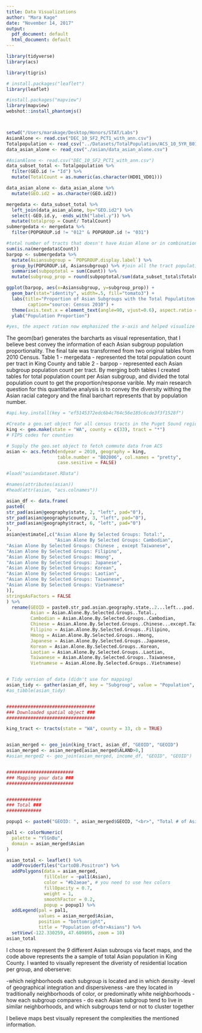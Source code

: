 ```yaml
---
title: Data Visualizations
author: "Mara Kage"
date: "November 14, 2017"
output:
  pdf_document: default
  html_document: default
---
```



```r
library(tidyverse)
library(acs)

library(tigris)

# install.packages("leaflet")
library(leaflet)

#install.packages("mapview")
library(mapview)
webshot::install_phantomjs()



setwd("/Users/marakage/Desktop/Honors/STAT/Labs")
AsianAlone <- read.csv("DEC_10_SF2_PCT1_with_ann.csv")
Totalpopulation <- read_csv("../Datasets/TotalPopulation/ACS_10_5YR_B01003_with_ann.csv",skip=0)
data_asian_alone <- read_csv("./asian/data_asian_alone.csv")

#AsianAlone <- read.csv("DEC_10_SF2_PCT1_with_ann.csv")
data_subset_total <- Totalpopulation %>% 
  filter(GEO.id != "Id") %>%
  mutate(TotalCount = as.numeric(as.character(HD01_VD01))) 

data_asian_alone <- data_asian_alone %>%
  mutate(GEO.id2 = as.character(GEO.id2))

mergedata <- data_subset_total %>% 
  left_join(data_asian_alone, by="GEO.id2") %>%
  select(-GEO.id.y, -ends_with("label.y")) %>%
  mutate(totalprop = Count/ TotalCount)
submergedata <- mergedata %>%
  filter(POPGROUP.id != "012" & POPGROUP.id != "031") 

#total number of tracts that doesn't have Asian Alone or in combination   
sum(is.na(mergedata$Count))
barpop <- submergedata %>%
  mutate(Asiansubgroup = `POPGROUP.display.label`) %>%
  group_by(POPGROUP.id, Asiansubgroup) %>% #join all the tract population by same subgroup
  summarise(subpoptotal = sum(Count)) %>% 
  mutate(subgroup_prop = round(subpoptotal/sum(data_subset_total$TotalCount), 5))#new column with the proportion of each subgroup population with total population in King County  

```


```r
ggplot(barpop, aes(x=Asiansubgroup, y=subgroup_prop)) +
  geom_bar(stat="identity", width=.5, fill="tomato3") + 
  labs(title="Proportion of Asian Subgroups with the Total Populatiton in King County", 
        caption="source: Census 2010") + 
  theme(axis.text.x = element_text(angle=90, vjust=0.6), aspect.ratio = 0.5) +
  ylab("Population Proportion")

#yes, the aspect ration now emphasized the x-axis and helped visualize the subgroups bettter.

```

The geom(bar) generates the barcharts as visual representation, that I believe best convey the information of each Asian subgroup population proportionality. The final tale was transformed from two original tables from 2010 Census. Table 1 - mergedata - represented the total population count per tract in King County and table 2 - barpop -  represented each Asian subgroup population count per tract. By merging both tables I created tables for total population count per Asian subgroup, and divided the total population count to get the proportion/response varible.
My main research question for this quantitative analysis is to convey the diversity withing the Asian racial category and the final barchart represents that by population number. 


```r

#api.key.install(key = "ef5145372edc6b4c764c56e185c6cde3f3f1528f")

#Create a geo.set object for all census tracts in the Puget Sound region
king <- geo.make(state = "WA", county = c(33), tract = "*")
# FIPS codes for counties

# Supply the geo.set object to fetch commute data from ACS
asian <- acs.fetch(endyear = 2010, geography = king,
                   table.number = "B02006", col.names = "pretty",
                   case.sesitive = FALSE)

#load("asiandataset.RData")

#names(attributes(asian))
#head(attr(asian, "acs.colnames"))

asian_df <- data.frame(
paste0(
str_pad(asian@geography$state, 2, "left", pad="0"),
str_pad(asian@geography$county, 3, "left", pad="0"),
str_pad(asian@geography$tract, 6, "left", pad="0")
),
asian@estimate[,c("Asian Alone By Selected Groups: Total:", 
                  "Asian Alone By Selected Groups: Cambodian",
"Asian Alone By Selected Groups: Chinese , except Taiwanese",
"Asian Alone By Selected Groups: Filipino",
"Asian Alone By Selected Groups: Hmong",
"Asian Alone By Selected Groups: Japanese",
"Asian Alone By Selected Groups: Korean",
"Asian Alone By Selected Groups: Laotian",
"Asian Alone By Selected Groups: Taiwanese",
"Asian Alone By Selected Groups: Vietnamese"
)],
stringsAsFactors = FALSE
) %>%
  rename(GEOID = paste0.str_pad.asian.geography.state..2...left...pad....0....,
         Asian = Asian.Alone.By.Selected.Groups..Total.,
         Cambodian = Asian.Alone.By.Selected.Groups..Cambodian, 
         Chinese = Asian.Alone.By.Selected.Groups..Chinese...except.Taiwanese, 
         Filipino = Asian.Alone.By.Selected.Groups..Filipino, 
         Hmong = Asian.Alone.By.Selected.Groups..Hmong, 
         Japanese = Asian.Alone.By.Selected.Groups..Japanese, 
         Korean = Asian.Alone.By.Selected.Groups..Korean,
         Laotian = Asian.Alone.By.Selected.Groups..Laotian, 
         Taiwanese = Asian.Alone.By.Selected.Groups..Taiwanese, 
         Vietnamese = Asian.Alone.By.Selected.Groups..Vietnamese)


# Tidy version of data (didn't use for mapping)
asian_tidy <- gather(asian_df, key = "Subgroup", value = "Population", ...= -GEOID)
#as_tibble(asian_tidy)


#################################
### Downloaded spatial object ###
#################################

king_tract <- tracts(state = "WA", county = 33, cb = TRUE)


asian_merged <- geo_join(king_tract, asian_df, "GEOID", "GEOID")
asian_merged <- asian_merged[asian_merged$ALAND>0,]
#asian_merged2 <- geo_join(asian_merged, income_df, "GEOID", "GEOID")


#########################
### Mapping your data ###
#########################


#############
### Total ###
#############

popup1 <- paste0("GEOID: ", asian_merged$GEOID, "<br>", "Total # of Asians: ", asian_merged$Asian)

pal1 <- colorNumeric(
  palette = "YlGnBu",
  domain = asian_merged$Asian
)

asian_total <- leaflet() %>%
  addProviderTiles("CartoDB.Positron") %>%
  addPolygons(data = asian_merged,
              fillColor = ~pal1(Asian),
              color = "#b2aeae", # you need to use hex colors
              fillOpacity = 0.7,
              weight = 1,
              smoothFactor = 0.2, 
              popup = popup1) %>%
  addLegend(pal = pal1,
            values = asian_merged$Asian,
            position = "bottomright",
            title = "Population of<br>Asians") %>%
  setView(-122.330259, 47.609895, zoom = 10)
asian_total


```

I chose to represent the 9 different Asian subroups via facet maps, and the code above represents the a sample of total Asian population in King County. I wanted to visually represent the diveristy of residential location per group, and oberserve:

-which neighborhoods each subgroup is located and in which density
-level of geographical integration and dispersiveness
-are they located in traditionally neighborhoods of color, or predominatly white neighborhoods
-how each subgroup compares - do each Asian subgroup tend to live in similar neighborhoods, and which subgroups tend or not to cluster together
 
I believe maps best visually represent the complexities the mentioned information. 


